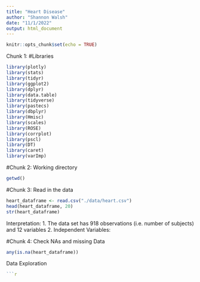 ```yaml
---
title: "Heart Disease"
author: "Shannon Walsh"
date: "11/1/2022"
output: html_document
---
```


```r
knitr::opts_chunk$set(echo = TRUE)
```

Chunk 1: #Libraries 
```r
library(plotly)
library(stats)
library(tidyr)
library(ggplot2)
library(dplyr)
library(data.table)
library(tidyverse)
library(pastecs)
library(dbplyr)
library(Hmisc)
library(scales)
library(ROSE)
library(corrplot)
library(pscl)
library(DT)
library(caret)
library(varImp)
```

#Chunk 2: Working directory 
```r
getwd()
```

#Chunk 3: Read in the data 
```r
heart_dataframe <- read.csv("./data/heart.csv")
head(heart_dataframe, 20)
str(heart_dataframe)
```
Interpretation: 
1. The data set has 918 observations (i.e. number of subjects) and 12 variables 
2. Independent Variables: 

#Chunk 4: Check NAs and missing Data 
```r
any(is.na(heart_dataframe))
```

Data Exploration
```r


```r

```

```r

```

